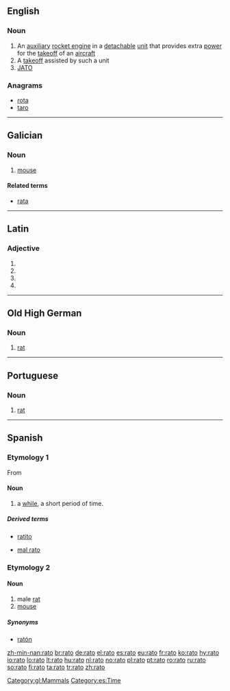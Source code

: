 {{also|RATO}}
==English==

===Noun===
{{wikipedia|RATO}}
{{en-noun}}

# An [[auxiliary]] [[rocket engine]] in a [[detachable]] [[unit]] that provides extra [[power]] for the [[takeoff]] of an [[aircraft]]
# A [[takeoff]] assisted by such a unit
# [[JATO]]

===Anagrams===
* [[rota#English|rota]]
* [[taro#English|taro]]

----

==Galician==

===Noun===
{{gl-noun|m}}

# [[mouse]]

====Related terms====
* [[rata#Galician|rata]]

[[Category:gl:Mammals]]

----

==Latin==

===Adjective===
{{la-adj-form|ratō}}

# {{inflection of|ratus|ratus|dat|m|s|lang=la}}
# {{inflection of|ratus|ratus|dat|n|s|lang=la}}
# {{inflection of|ratus|ratus|abl|m|s|lang=la}}
# {{inflection of|ratus|ratus|abl|n|s|lang=la}}
{{count page|[[Wiktionary:Page count]]}}

----

==Old High German==

===Noun===
{{goh-noun}}

# [[rat]]

----

==Portuguese==

===Noun===
{{pt-noun|m}}

# [[rat]]

----

==Spanish==

===Etymology 1===
From {{etyl|la|es}} {{term|lang=la|raptus}}

====Noun====
{{es-noun-m}}

# a [[while]], a short period of time.

=====Derived terms=====
* {{sense|diminutive}} [[ratito]]
* [[mal rato]]

===Etymology 2===

====Noun====
{{es-noun-mf|f=rata}}

# male [[rat]]
# [[mouse]]

=====Synonyms=====
* {{sense|mouse}} [[ratón]]

[[Category:es:Time]]

[[zh-min-nan:rato]]
[[br:rato]]
[[de:rato]]
[[el:rato]]
[[es:rato]]
[[eu:rato]]
[[fr:rato]]
[[ko:rato]]
[[hy:rato]]
[[io:rato]]
[[lo:rato]]
[[lt:rato]]
[[hu:rato]]
[[nl:rato]]
[[no:rato]]
[[pl:rato]]
[[pt:rato]]
[[ro:rato]]
[[ru:rato]]
[[so:rato]]
[[fi:rato]]
[[ta:rato]]
[[tr:rato]]
[[zh:rato]]